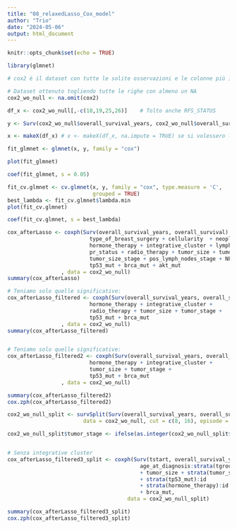 ```yaml
---
title: "08_relaxedLasso_Cox_model"
author: "Trio"
date: "2024-05-06"
output: html_document
---
```


```r
knitr::opts_chunk$set(echo = TRUE)
```


```r
library(glmnet)
```

```r
# cox2 è il dataset con tutte le solite osservazioni e le colonne più interessanti

# Dataset ottenuto togliendo tutte le righe con almeno un NA
cox2_wo_null <- na.omit(cox2)

df_x <- cox2_wo_null[,-c(18,19,25,26)]    # Tolto anche RFS_STATUS

y <- Surv(cox2_wo_null$overall_survival_years, cox2_wo_null$overall_survival)

x <- makeX(df_x) # x <- makeX(df_x, na.impute = TRUE) se si volessero lasciare anche i valori nulli (prenderanno come valore il valore medio della rispettiva colonna)

fit_glmnet <- glmnet(x, y, family = "cox")

plot(fit_glmnet)

coef(fit_glmnet, s = 0.05)

fit_cv.glmnet <- cv.glmnet(x, y, family = "cox", type.measure = 'C',
                           grouped = TRUE)
best_lambda <- fit_cv.glmnet$lambda.min
plot(fit_cv.glmnet)

coef(fit_cv.glmnet, s = best_lambda)
```
```r
cox_afterLasso <- coxph(Surv(overall_survival_years, overall_survival) ~ age_at_diagnosis +
                          type_of_breast_surgery + cellularity  + neoplasm_histologic_grade +
                          hormone_therapy + integrative_cluster + lymph_nodes_examined_positive +
                          pr_status + radio_therapy + tumor_size + tumor_stage +
                          tumor_size_stage + pos_lymph_nodes_stage + NPI_stage + 
                          tp53_mut + brca_mut + akt_mut
                 , data = cox2_wo_null)
summary(cox_afterLasso)

# Teniamo solo quelle significative:
cox_afterLasso_filtered <- coxph(Surv(overall_survival_years, overall_survival) ~ age_at_diagnosis +
                          hormone_therapy + integrative_cluster +
                          radio_therapy + tumor_size + tumor_stage +
                          tp53_mut + brca_mut
                 , data = cox2_wo_null)
summary(cox_afterLasso_filtered)


# Teniamo solo quelle significative:
cox_afterLasso_filtered2 <- coxph(Surv(overall_survival_years, overall_survival) ~ age_at_diagnosis +
                          hormone_therapy + integrative_cluster +
                          tumor_size + tumor_stage +
                          tp53_mut + brca_mut
                 , data = cox2_wo_null)

summary(cox_afterLasso_filtered2)
cox.zph(cox_afterLasso_filtered2)

cox2_wo_null_split <- survSplit(Surv(overall_survival_years, overall_survival) ~ . , 
                        data = cox2_wo_null, cut = c(8, 16), episode = "tgroup", id = "id")

cox2_wo_null_split$tumor_stage <- ifelse(as.integer(cox2_wo_null_split$tumor_stage) >= 3, '3_4', as.integer(cox2_wo_null_split$tumor_stage))


# Senza integrative cluster
cox_afterLasso_filtered3_split <- coxph(Surv(tstart, overall_survival_years, overall_survival) ~                      
                                          age_at_diagnosis:strata(tgroup)
                                          + tumor_size + strata(tumor_stage):id 
                                          + strata(tp53_mut):id 
                                          + strata(hormone_therapy):id
                                          + brca_mut,
                                      data = cox2_wo_null_split)

summary(cox_afterLasso_filtered3_split)
cox.zph(cox_afterLasso_filtered3_split)


```
